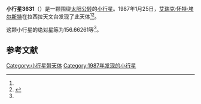 {{Infobox planet
| bgcolour = #FFFFC0
| name = 3631 Sigyn
| symbol = 
| image = 
| caption = 
| discovery = yes
| discovery_ref = 
| discoverer = [[艾瑞克·怀特·埃尔斯特|艾瑞克·怀特·埃尔斯特]]
| discovery_site = [[拉西拉天文台|拉西拉天文台]] 
| discovered = 1987年1月25日
| designations = yes
| mp_name = 
| named_after = 
| alt_names = 1987 BV1/ 1952 UD / 1957 QD / 1968 UC2 / 1971 BN / 1972 LW / 1982 FR2 / 1985 YE
| mp_category = [[主带小行星|主带小行星]]
| orbit_ref = <ref name="a">[http://ssd.jpl.nasa.gov/sbdb.cgi?sstr=3631 3631 Sigyn] {{Wayback|url=http://ssd.jpl.nasa.gov/sbdb.cgi?sstr=3631 |date=20210822230533 }}，小行星數據庫瀏覽器（JPL Small-Body Database Browser）－[[美国国家航空航天局|美国国家航空航天局]]喷气推进实验室</ref>
| epoch = 2456400.5 (2013年4月18日更新)
| aphelion = {{convert|3.3297440|AU|km|3|abbr=on|lk=out}}
| perihelion = {{convert|2.8726234|AU|km|3|abbr=on}}
| semimajor = {{convert|3.1011837|AU|km|3|abbr=on}}
| eccentricity = 0.073701
| period = 1994.755455 [[日|日]]<br />5.46[[儒略年|儒略年]]
| avg_speed = 
| inclination = 14.37237
| asc_node = 151.07436
| mean_anomaly = 
| arg_peri = 156.66261
| satellites = 
| physical_characteristics = yes
| dimensions = 
| mass = 
| density = 
| surface_grav = 
| escape_velocity = 
| sidereal_day = 
| axial_tilt = 
| pole_ecliptic_lat = 
| pole_ecliptic_lon = 
| albedo = 
| temperatures= 
| temp_name1 = 
| mean_temp_1 = 
| max_temp_1 = 
| temp_name2 = 
| max_temp_2 = 
| spectral_type = 
| abs_magnitude = 156.66261
}}

'''小行星3631'''（{{lang-en|3631 Sigyn}}）是一颗围绕[[太阳|太阳]][[公转|公转]]的[[小行星|小行星]]。1987年1月25日，[[艾瑞克·怀特·埃尔斯特|艾瑞克·怀特·埃尔斯特]]在拉西拉天文台发现了此天体<ref name="a" /><ref>{{cite news|title=小行星列表|url=http://cfa-www.harvard.edu/iau/lists/NumberedMPs.txt|accessdate=2013-07-08|newspaper=哈佛大学|archive-date=2008-05-17|archive-url=https://web.archive.org/web/20080517010638/http://cfa-www.harvard.edu/iau/lists/NumberedMPs.txt|dead-url=no}}</ref>。

这颗小行星的[[绝对星等|绝对星等]]为156.66261等<ref name="a" />。

==参考文献==
{{reflist}}
{{Minor Planet Number|[[小行星3630|小行星3630]]|[[小行星3632|小行星3632]]}}

{{小天体}}

[[Category:小行星带天体|Category:小行星带天体]]
[[Category:1987年发现的小行星|Category:1987年发现的小行星]]

{{asteroid-stub}}